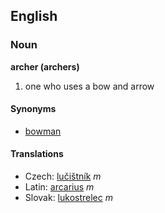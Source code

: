 == English ==
=== Noun ===
'''archer (archers)'''
# one who uses a bow and arrow
==== Synonyms ====
* [[bowman]]
==== Translations ====
*Czech: [[lučištník]] ''m''
*Latin: [[arcarius]] ''m''
*Slovak: [[lukostrelec#Slovak|lukostrelec]] ''m''